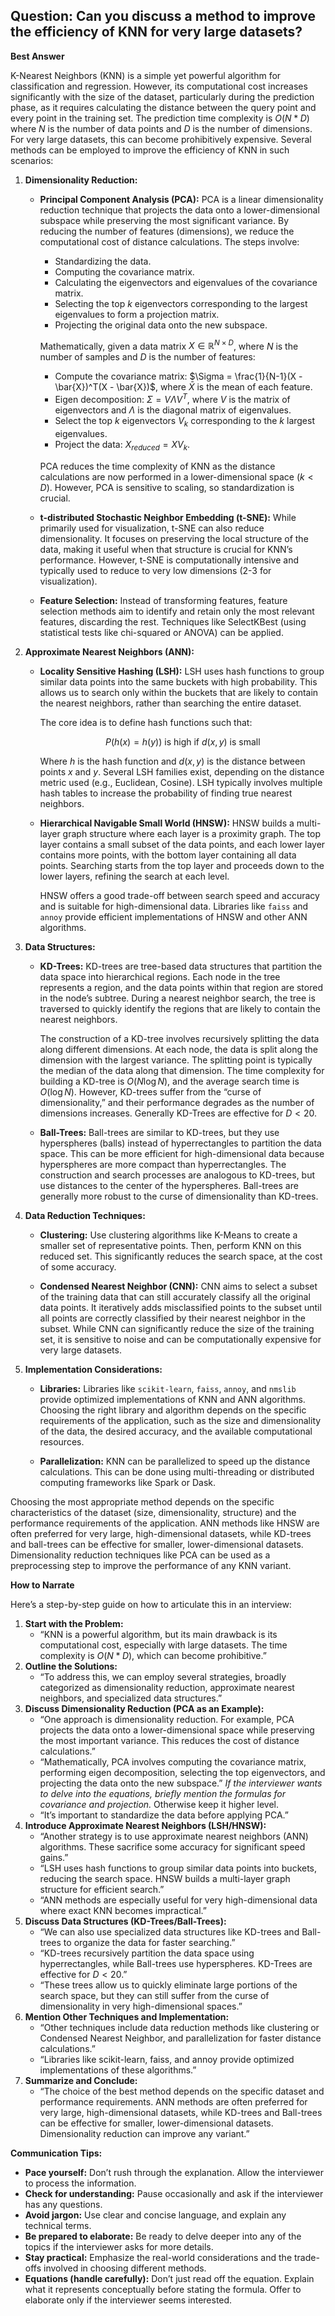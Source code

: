 ## Question: Can you discuss a method to improve the efficiency of KNN for very large datasets?

**Best Answer**

K-Nearest Neighbors (KNN) is a simple yet powerful algorithm for classification and regression. However, its computational cost increases significantly with the size of the dataset, particularly during the prediction phase, as it requires calculating the distance between the query point and every point in the training set. The prediction time complexity is $O(N*D)$ where $N$ is the number of data points and $D$ is the number of dimensions. For very large datasets, this can become prohibitively expensive. Several methods can be employed to improve the efficiency of KNN in such scenarios:

1.  **Dimensionality Reduction:**
    *   **Principal Component Analysis (PCA):** PCA is a linear dimensionality reduction technique that projects the data onto a lower-dimensional subspace while preserving the most significant variance. By reducing the number of features (dimensions), we reduce the computational cost of distance calculations. The steps involve:
        *   Standardizing the data.
        *   Computing the covariance matrix.
        *   Calculating the eigenvectors and eigenvalues of the covariance matrix.
        *   Selecting the top $k$ eigenvectors corresponding to the largest eigenvalues to form a projection matrix.
        *   Projecting the original data onto the new subspace.

        Mathematically, given a data matrix $X \in \mathbb{R}^{N \times D}$, where $N$ is the number of samples and $D$ is the number of features:

        *   Compute the covariance matrix: $\Sigma = \frac{1}{N-1}(X - \bar{X})^T(X - \bar{X})$, where $\bar{X}$ is the mean of each feature.
        *   Eigen decomposition: $\Sigma = V \Lambda V^T$, where $V$ is the matrix of eigenvectors and $\Lambda$ is the diagonal matrix of eigenvalues.
        *   Select the top $k$ eigenvectors $V_k$ corresponding to the $k$ largest eigenvalues.
        *   Project the data: $X_{reduced} = X V_k$.

        PCA reduces the time complexity of KNN as the distance calculations are now performed in a lower-dimensional space ($k < D$). However, PCA is sensitive to scaling, so standardization is crucial.

    *   **t-distributed Stochastic Neighbor Embedding (t-SNE):** While primarily used for visualization, t-SNE can also reduce dimensionality.  It focuses on preserving the local structure of the data, making it useful when that structure is crucial for KNN's performance. However, t-SNE is computationally intensive and typically used to reduce to very low dimensions (2-3 for visualization).

    *   **Feature Selection:** Instead of transforming features, feature selection methods aim to identify and retain only the most relevant features, discarding the rest.  Techniques like SelectKBest (using statistical tests like chi-squared or ANOVA) can be applied.

2.  **Approximate Nearest Neighbors (ANN):**
    *   **Locality Sensitive Hashing (LSH):** LSH uses hash functions to group similar data points into the same buckets with high probability. This allows us to search only within the buckets that are likely to contain the nearest neighbors, rather than searching the entire dataset.

        The core idea is to define hash functions such that:

        $$P(h(x) = h(y)) \text{ is high if } d(x, y) \text{ is small}$$

        Where $h$ is the hash function and $d(x, y)$ is the distance between points $x$ and $y$. Several LSH families exist, depending on the distance metric used (e.g., Euclidean, Cosine). LSH typically involves multiple hash tables to increase the probability of finding true nearest neighbors.

    *   **Hierarchical Navigable Small World (HNSW):** HNSW builds a multi-layer graph structure where each layer is a proximity graph. The top layer contains a small subset of the data points, and each lower layer contains more points, with the bottom layer containing all data points.  Searching starts from the top layer and proceeds down to the lower layers, refining the search at each level.

        HNSW offers a good trade-off between search speed and accuracy and is suitable for high-dimensional data.  Libraries like `faiss` and `annoy` provide efficient implementations of HNSW and other ANN algorithms.

3.  **Data Structures:**
    *   **KD-Trees:** KD-trees are tree-based data structures that partition the data space into hierarchical regions. Each node in the tree represents a region, and the data points within that region are stored in the node's subtree.  During a nearest neighbor search, the tree is traversed to quickly identify the regions that are likely to contain the nearest neighbors.

        The construction of a KD-tree involves recursively splitting the data along different dimensions. At each node, the data is split along the dimension with the largest variance. The splitting point is typically the median of the data along that dimension.  The time complexity for building a KD-tree is $O(N \log N)$, and the average search time is $O(\log N)$. However, KD-trees suffer from the "curse of dimensionality," and their performance degrades as the number of dimensions increases.  Generally KD-Trees are effective for $D < 20$.

    *   **Ball-Trees:** Ball-trees are similar to KD-trees, but they use hyperspheres (balls) instead of hyperrectangles to partition the data space.  This can be more efficient for high-dimensional data because hyperspheres are more compact than hyperrectangles.  The construction and search processes are analogous to KD-trees, but use distances to the center of the hyperspheres.  Ball-trees are generally more robust to the curse of dimensionality than KD-trees.

4.  **Data Reduction Techniques:**
    *   **Clustering:** Use clustering algorithms like K-Means to create a smaller set of representative points.  Then, perform KNN on this reduced set.  This significantly reduces the search space, at the cost of some accuracy.

    *   **Condensed Nearest Neighbor (CNN):** CNN aims to select a subset of the training data that can still accurately classify all the original data points.  It iteratively adds misclassified points to the subset until all points are correctly classified by their nearest neighbor in the subset.  While CNN can significantly reduce the size of the training set, it is sensitive to noise and can be computationally expensive for very large datasets.

5.  **Implementation Considerations:**
    *   **Libraries:** Libraries like `scikit-learn`, `faiss`, `annoy`, and `nmslib` provide optimized implementations of KNN and ANN algorithms. Choosing the right library and algorithm depends on the specific requirements of the application, such as the size and dimensionality of the data, the desired accuracy, and the available computational resources.

    *   **Parallelization:** KNN can be parallelized to speed up the distance calculations. This can be done using multi-threading or distributed computing frameworks like Spark or Dask.

Choosing the most appropriate method depends on the specific characteristics of the dataset (size, dimensionality, structure) and the performance requirements of the application. ANN methods like HNSW are often preferred for very large, high-dimensional datasets, while KD-trees and ball-trees can be effective for smaller, lower-dimensional datasets. Dimensionality reduction techniques like PCA can be used as a preprocessing step to improve the performance of any KNN variant.

**How to Narrate**

Here's a step-by-step guide on how to articulate this in an interview:

1.  **Start with the Problem:**
    *   "KNN is a powerful algorithm, but its main drawback is its computational cost, especially with large datasets. The time complexity is $O(N*D)$, which can become prohibitive."

2.  **Outline the Solutions:**
    *   "To address this, we can employ several strategies, broadly categorized as dimensionality reduction, approximate nearest neighbors, and specialized data structures."

3.  **Discuss Dimensionality Reduction (PCA as an Example):**
    *   "One approach is dimensionality reduction. For example, PCA projects the data onto a lower-dimensional space while preserving the most important variance. This reduces the cost of distance calculations."
    *   "Mathematically, PCA involves computing the covariance matrix, performing eigen decomposition, selecting the top eigenvectors, and projecting the data onto the new subspace."  *If the interviewer wants to delve into the equations, briefly mention the formulas for covariance and projection.*  Otherwise keep it higher level.
    *   "It's important to standardize the data before applying PCA."

4.  **Introduce Approximate Nearest Neighbors (LSH/HNSW):**
    *   "Another strategy is to use approximate nearest neighbors (ANN) algorithms. These sacrifice some accuracy for significant speed gains."
    *   "LSH uses hash functions to group similar data points into buckets, reducing the search space. HNSW builds a multi-layer graph structure for efficient search."
    *   "ANN methods are especially useful for very high-dimensional data where exact KNN becomes impractical."

5.  **Discuss Data Structures (KD-Trees/Ball-Trees):**
    *   "We can also use specialized data structures like KD-trees and Ball-trees to organize the data for faster searching."
    *   "KD-trees recursively partition the data space using hyperrectangles, while Ball-trees use hyperspheres.  KD-Trees are effective for $D < 20$."
    *   "These trees allow us to quickly eliminate large portions of the search space, but they can still suffer from the curse of dimensionality in very high-dimensional spaces."

6.  **Mention Other Techniques and Implementation:**
    *   "Other techniques include data reduction methods like clustering or Condensed Nearest Neighbor, and parallelization for faster distance calculations."
    *   "Libraries like scikit-learn, faiss, and annoy provide optimized implementations of these algorithms."

7.  **Summarize and Conclude:**
    *   "The choice of the best method depends on the specific dataset and performance requirements. ANN methods are often preferred for very large, high-dimensional datasets, while KD-trees and Ball-trees can be effective for smaller, lower-dimensional datasets. Dimensionality reduction can improve any variant."

**Communication Tips:**

*   **Pace yourself:** Don't rush through the explanation. Allow the interviewer to process the information.
*   **Check for understanding:** Pause occasionally and ask if the interviewer has any questions.
*   **Avoid jargon:** Use clear and concise language, and explain any technical terms.
*   **Be prepared to elaborate:** Be ready to delve deeper into any of the topics if the interviewer asks for more details.
*   **Stay practical:** Emphasize the real-world considerations and the trade-offs involved in choosing different methods.
*   **Equations (handle carefully):** Don't just read off the equation. Explain what it represents conceptually before stating the formula. Offer to elaborate only if the interviewer seems interested.
